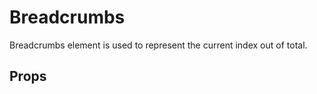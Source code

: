 


# Breadcrumbs

Breadcrumbs element is used to represent the current index out of total.

<Canvas>
  <Story id="ui-components-ui-breadcrumbs-breadcrumbs-stories-js--default-breadcrumbs" />
</Canvas>

## Props

<ArgsTable of={Breadcrumbs} />